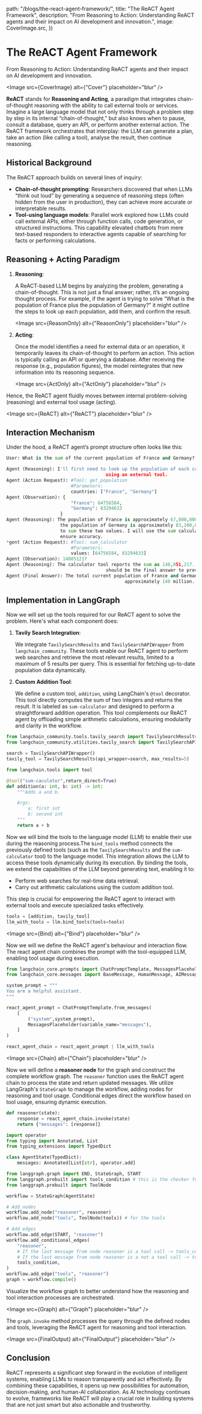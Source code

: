 

  path: "/blogs/the-react-agent-framework/",
  title: "The ReACT Agent Framework",
  description:
    "From Reasoning to Action: Understanding ReACT agents and their impact on AI development and innovation.",
  image: CoverImage.src,
})

# The ReACT Agent Framework

<span className="text-base leading-snug text-neutral-500">
  From Reasoning to Action: Understanding ReACT agents and their impact on AI
  development and innovation.
</span>

<Image src={CoverImage} alt={"Cover"} placeholder="blur" />

**ReACT** stands for **Reasoning and Acting**, a paradigm that integrates chain-of-thought reasoning with the ability to call external tools or services. Imagine a large language model that not only thinks through a problem step by step in its internal “chain-of-thought,” but also knows when to pause, consult a database, query an API, or perform another external action. The ReACT framework orchestrates that interplay: the LLM can generate a plan, take an action (like calling a tool), analyse the result, then continue reasoning.

## Historical Background

The ReACT approach builds on several lines of inquiry:

- **Chain-of-thought prompting**: Researchers discovered that when LLMs “think out loud” by generating a sequence of reasoning steps (often hidden from the user in production), they can achieve more accurate or interpretable results.
- **Tool-using language models**: Parallel work explored how LLMs could call external APIs, either through function calls, code generation, or structured instructions. This capability elevated chatbots from mere text-based responders to interactive agents capable of searching for facts or performing calculations.

## Reasoning + Acting Paradigm

1. **Reasoning**:

   A ReACT-based LLM begins by analyzing the problem, generating a chain-of-thought. This is not just a final answer; rather, it’s an ongoing thought process. For example, if the agent is trying to solve “What is the population of France plus the population of Germany?” it might outline the steps to look up each population, add them, and confirm the result.

   <Image src={ReasonOnly} alt={"ReasonOnly"} placeholder="blur" />

2. **Acting**:

   Once the model identifies a need for external data or an operation, it temporarily leaves its chain-of-thought to perform an action. This action is typically calling an API or querying a database. After receiving the response (e.g., population figures), the model reintegrates that new information into its reasoning sequence.

   <Image src={ActOnly} alt={"ActOnly"} placeholder="blur" />

Hence, the ReACT agent fluidly moves between internal problem-solving (reasoning) and external tool usage (acting).

<Image src={ReACT} alt={"ReACT"} placeholder="blur" />

## Interaction Mechanism

Under the hood, a ReACT agent’s prompt structure often looks like this:

```python
User: What is the sum of the current population of France and Germany?

Agent (Reasoning): I'll first need to look up the population of each country
									 using an external tool.
Agent (Action Request): #Tool: get_population
						#Parameters:
						countries: ["France", "Germany"]
Agent (Observation): {
						"France": 64756584,
						"Germany": 83294633
					}
Agent (Reasoning): The population of France is approximately 67,800,000 and
					the population of Germany is approximately 83,200,000. I need
					to sum these two values. I will use the sum calculator tool to
					ensure accuracy.
*gent (Action Request): #Tool: sum_calculator
						#Parameters:
						values: [64756584, 83294633]
Agent (Observation): 148051217
Agent (Reasoning): The calculator tool reports the sum as 148,051,217. That
									 should be the final answer to provide to the user.
Agent (Final Answer): The total current population of France and Germany is
											approximately 148 million.
```

## Implementation in LangGraph

Now we will set up the tools required for our ReACT agent to solve the problem. Here's what each component does:

1. **Tavily Search Integration**:

   We integrate `TavilySearchResults` and `TavilySearchAPIWrapper` from `langchain_community`. These tools enable our ReACT agent to perform web searches and retrieve the most relevant results, limited to a maximum of 5 results per query. This is essential for fetching up-to-date population data dynamically.

2. **Custom Addition Tool**:

   We define a custom tool, `addition`, using LangChain's `@tool` decorator. This tool directly computes the sum of two integers and returns the result. It is labeled as `sum-calculator` and designed to perform a straightforward addition operation. This tool complements our ReACT agent by offloading simple arithmetic calculations, ensuring modularity and clarity in the workflow.

```python
from langchain_community.tools.tavily_search import TavilySearchResults
from langchain_community.utilities.tavily_search import TavilySearchAPIWrapper

search = TavilySearchAPIWrapper()
tavily_tool = TavilySearchResults(api_wrapper=search, max_results=5)
```

```python
from langchain.tools import tool

@tool("sum-caculator",return_direct=True)
def addition(a: int, b: int) -> int:
    """Adds a and b.

    Args:
        a: first int
        b: second int
    """
    return a + b
```

Now we will bind the tools to the language model (LLM) to enable their use during the reasoning process.The `bind_tools` method connects the previously defined tools (such as the `TavilySearchResults` and the `sum-calculator` tool) to the language model. This integration allows the LLM to access these tools dynamically during its execution. By binding the tools, we extend the capabilities of the LLM beyond generating text, enabling it to:

- Perform web searches for real-time data retrieval.
- Carry out arithmetic calculations using the custom addition tool.

This step is crucial for empowering the ReACT agent to interact with external tools and execute specialized tasks effectively.

```python
tools = [addition, tavily_tool]
llm_with_tools = llm.bind_tools(tools=tools)
```

<Image src={Bind} alt={"Bind"} placeholder="blur" />

Now we will we define the ReACT agent's behaviour and interaction flow. The react agent chain combines the prompt with the tool-equipped LLM, enabling tool usage during execution.

```python
from langchain_core.prompts import ChatPromptTemplate, MessagesPlaceholder
from langchain_core.messages import BaseMessage, HumanMessage, AIMessage

system_prompt = """
You are a helpful assistant.
"""

react_agent_prompt = ChatPromptTemplate.from_messages(
    [
        ("system",system_prompt),
        MessagesPlaceholder(variable_name="messages"),
    ]
)

react_agent_chain = react_agent_prompt | llm_with_tools
```

<Image src={Chain} alt={"Chain"} placeholder="blur" />

Now we will define a **reasoner node** for the graph and construct the complete workflow graph. The `reasoner` function uses the ReACT agent chain to process the state and return updated messages. We utilize LangGraph's `StateGraph` to manage the workflow, adding nodes for reasoning and tool usage. Conditional edges direct the workflow based on tool usage, ensuring dynamic execution.

```python
def reasoner(state):
    response = react_agent_chain.invoke(state)
    return {"messages": [response]}
```

```python
import operator
from typing import Annotated, List
from typing_extensions import TypedDict

class AgentState(TypedDict):
    messages: Annotated[List[str], operator.add]
```

```python
from langgraph.graph import END, StateGraph, START
from langgraph.prebuilt import tools_condition # this is the checker for the if you got a tool back
from langgraph.prebuilt import ToolNode

workflow = StateGraph(AgentState)

# Add nodes
workflow.add_node("reasoner", reasoner)
workflow.add_node("tools", ToolNode(tools)) # for the tools

# Add edges
workflow.add_edge(START, "reasoner")
workflow.add_conditional_edges(
    "reasoner",
    # If the last message from node reasoner is a tool call -> tools_condition routes to tools
    # If the last message from node reasoner is a not a tool call -> tools_condition routes to END
    tools_condition,
)
workflow.add_edge("tools", "reasoner")
graph = workflow.compile()
```

Visualize the workflow graph to better understand how the reasoning and tool interaction processes are orchestrated.

<Image src={Graph} alt={"Graph"} placeholder="blur" />

The `graph.invoke` method processes the query through the defined nodes and tools, leveraging the ReACT agent for reasoning and tool interaction.

<Image src={FinalOutput} alt={"FinalOutput"} placeholder="blur" />

## Conclusion

ReACT represents a significant step forward in the evolution of intelligent systems, enabling LLMs to reason transparently and act effectively. By combining these capabilities, it opens up new possibilities for automation, decision-making, and human-AI collaboration. As AI technology continues to evolve, frameworks like ReACT will play a crucial role in building systems that are not just smart but also actionable and trustworthy.

